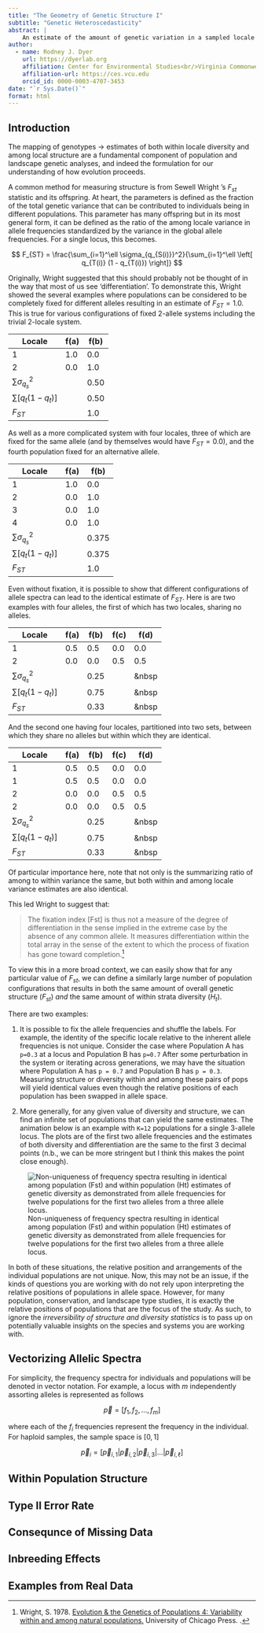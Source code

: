 ```yaml
---
title: "The Geometry of Genetic Structure I"
subtitle: "Genetic Heteroscedasticity"
abstract: |
    An estimate of the amount of genetic variation in a sampled locale is often based upon the standardized mean divergence in allele frequencies as manifest in statistics such as F<sub>ST</sub> and their ilk.  While informative, and indeed rooted in the foundations of evolutionary theory, simple abstractions such as these may be insensitive to more nuanced components of genetic structure due to their robustness—it is well understood that a specific value of F<sub>ST</sub> may represent an infinite number of population arrangements, all of which just happen to have the same ratio of among to within population genetic variance.  This manuscript is the first in a pair focusing on a geometric interpretation of population genetic structure, the benefit of which may provide praticioneers of popualtion genetic studies additional tools and a broader understanding of standing structure.
author:
  - name: Rodney J. Dyer 
    url: https://dyerlab.org
    affiliation: Center for Environmental Studies<br/>Virginia Commonwealth University<br/>Richmond, Virginia 23284, USA
    affiliation-url: https://ces.vcu.edu
    orcid_id: 0000-0003-4707-3453
date: "`r Sys.Date()`"
format: html
---
```


## Introduction

The mapping of genotypes -> estimates of both within locale diversity and among local structure are a fundamental component of population and landscape genetic analyses, and indeed the formulation for our understanding of how evolution proceeds.






A common method for measuring structure is from Sewell Wright 's $F_{st}$ statistic and its offspring. At heart, the parameters is defined as the fraction of the total genetic variance that can be contributed to individuals being in different populations. This parameter has many offspring but in its most general form, it can be defined as the ratio of the among locale variance in allele frequencies standardized by the variance in the global allele frequencies. For a single locus, this becomes.


$$
F_{ST} = \frac{\sum_{i=1}^\ell \sigma_{q_{S(i)}}^2}{\sum_{i=1}^\ell \left[  q_{T(i)} (1 - q_{T(i)}) \right]} 
$$

Originally, Wright suggested that this should probably not be thought of in the way that most of us see 'differentiation'. 
To demonstrate this, Wright showed the several examples where populations can be considered to be completely fixed for different alleles resulting in  an estimate of $F_{ST} = 1.0$.  This is true for various configurations of fixed 2-allele systems including the trivial 2-locale system.

Locale     | f(a) | f(b)
-----------|-------|---------
1          | 1.0   | 0.0
2          | 0.0   | 1.0 
$\sum \sigma^2_{q_s}$ |  &nbsp; | 0.50 
$\sum [ q_t (1-q_t)]$ | &nbsp; | 0.50 
$F_{ST}$   | &nbsp; | 1.0 

As well as a more complicated system with four locales, three of which are fixed for the same allele (and by themselves would have $F_{ST} = 0.0$), and the fourth population fixed for an alternative allele.

Locale     | f(a) | f(b)
-----------|-------|---------
1          | 1.0   | 0.0
2          | 0.0   | 1.0 
3          | 0.0   | 1.0 
4          | 0.0   | 1.0 
$\sum \sigma^2_{q_s}$ |  &nbsp; | 0.375 
$\sum [ q_t (1-q_t)]$ | &nbsp; | 0.375 
$F_{ST}$   | &nbsp; | 1.0 

Even without fixation, it is possible to show that different configurations of allele spectra can lead to the identical estimate of $F_{ST}$.  Here is are two examples with four alleles, the first of which has two locales, sharing no alleles.

Locale                | f(a)   | f(b)    | f(c) | f(d)  
----------------------|--------|-------|--------|--------  
1                     | 0.5    | 0.5   | 0.0    | 0.0   
2                     | 0.0    | 0.0   | 0.5    | 0.5  
$\sum \sigma^2_{q_s}$ | &nbsp; | 0.25  | &nbsp; | &nbsp  
$\sum [ q_t (1-q_t)]$ | &nbsp; | 0.75  | &nbsp; | &nbsp   
$F_{ST}$              | &nbsp; | 0.33  | &nbsp; | &nbsp  

And the second one having four locales, partitioned into two sets, between which they share no alleles but within which they are identical.

Locale                | f(a)   | f(b)    | f(c) | f(d)  
----------------------|--------|-------|--------|--------  
1                     | 0.5    | 0.5   | 0.0    | 0.0   
1                     | 0.5    | 0.5   | 0.0    | 0.0   
2                     | 0.0    | 0.0   | 0.5    | 0.5  
2                     | 0.0    | 0.0   | 0.5    | 0.5  
$\sum \sigma^2_{q_s}$ | &nbsp; | 0.25  | &nbsp; | &nbsp  
$\sum [ q_t (1-q_t)]$ | &nbsp; | 0.75  | &nbsp; | &nbsp   
$F_{ST}$              | &nbsp; | 0.33  | &nbsp; | &nbsp  

Of particular importance here, note that not only is the summarizing ratio of among to within variance the same, but both within and among locale variance estimates are also identical.

This led Wright to suggest that:


> The fixation index [Fst] is thus not a measure of the degree of differentiation in the sense implied in the extreme case by the absence of any common allele. It measures differentiation within the total array in the sense of the extent to which the process of fixation has gone toward completion.^[Wright, S. 1978.  [Evolution & the Genetics of Populations 4: Variability within and among natural populations.](https://www.amazon.com/Evolution-Genetics-Populations-Variability-Natural-dp-0226910415/dp/0226910415/ref=mt_other?_encoding=UTF8&me=&qid=) University of Chicago Press. .] 

To view this in a more broad context, we can easily show that for any particular value of $F_{st}$, we can define a similarly large number of population configurations that results in both the same amount of overall genetic structure ($F_{st}$) *and* the same amount of within strata diversity ($H_t$).

There are two examples: 

1. It is possible to fix the allele frequencies and shuffle the labels. For example, the identity of the specific locale relative to the inherent allele frequencies is not unique. Consider the case where Population A has `p=0.3` at a locus and Population B has `p=0.7` After some perturbation in the system or iterating across generations, we may have the situation where Population A has `p = 0.7` and Population B has `p = 0.3`. Measuring structure or diversity within and among these pairs of pops will yield identical values even though the relative positions of each population has been swapped in allele space.  

2. More generally, for any given value of diversity and structure, we can find an infinite set of populations that can yield the same estimates. The animation below is an example with `K=12` populations for a single 3-allele locus. The plots are of the first two allele frequencies and the estimates of both diversity and differentiation are the same to the first 3 decimal points (n.b., we can be more stringent but I think this makes the point close enough).  

![Non-uniqueness of frequency spectra resulting in identical among population (Fst) and within population (Ht) estimates of genetic diversity as demonstrated from allele frequencies for twelve populations for the first two alleles from a three allele locus.](media/pops.gif)


In both of these situations, the relative position and arrangements of the individual populations are not unique. Now, this may not be an issue, if the kinds of questions you are working with do not rely upon interpreting the relative positions of populations in allele space. However, for many population, conservation, and landscape type studies, it is exactly the relative positions of populations that are the focus of the study. As such, to ignore the *irreversibility of structure and diversity statistics* is to pass up on potentially valuable insights on the species and systems you are working with.


## Vectorizing Allelic Spectra

For simplicity, the frequency spectra for individuals and populations will be denoted in vector notation.  For example, a locus with $m$ independently assorting alleles is represented as follows

$$
\vec{p} = [f_1, f_2, ..., f_m]
$$

where each of the $f_i$ frequencies represent the frequency in the individual.  For haploid samples, the sample space is $[0,1]$


$$
\vec{p}_i = [ \vec{p}_{i,1} | \vec{p}_{i,2} | \vec{p}_{i,3} | \dots | \vec{p}_{i,\ell}]
$$



## Within Population Structure




## Type II Error Rate


## Consequnce of Missing Data



## Inbreeding Effects




## Examples from Real Data














